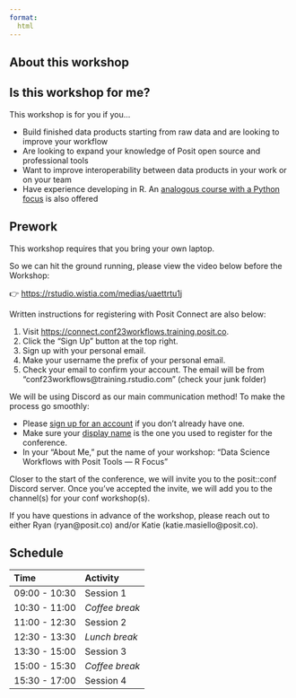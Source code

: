 ```yaml
---
format:
  html
---
```


## About this workshop

## Is this workshop for me? 

This workshop is for you if you...

-   Build finished data products starting from raw data and are looking to improve your workflow
-   Are looking to expand your knowledge of Posit open source and professional tools
-   Want to improve interoperability between data products in your work or on your team
-   Have experience developing in R. An [analogous course with a Python focus](https://posit-conf-2024.github.io/ds-workflows-python/) is also offered

## Prework

This workshop requires that you bring your own laptop. 

So we can hit the ground running, please view the video below before the Workshop:

  👉 <https://rstudio.wistia.com/medias/uaettrtu1j>


Written instructions for registering with Posit Connect are also below:

1. Visit <https://connect.conf23workflows.training.posit.co>.
1. Click the “Sign Up” button at the top right.
1. Sign up with your personal email.
1. Make your username the prefix of your personal email. 
1. Check your email to confirm your account. The email will be from “conf23workflows@training.rstudio.com” (check your junk folder)


We will be using Discord as our main communication method! To make the process go smoothly:

- Please [sign up for an account](https://discord.com/) if you don’t already have one.
- Make sure your [display name](https://support.discord.com/hc/en-us/articles/12620128861463-New-Usernames-Display-Names#h_01GXPQABMYGEHGPRJJXJMPHF5C) is the one you used to register for the conference.
- In your “About Me,” put the name of your workshop: “Data Science Workflows with Posit Tools — R Focus”


Closer to the start of the conference, we will invite you to the posit::conf Discord server. Once you’ve accepted the invite, we will add you to the channel(s) for your conf workshop(s).

If you have questions in advance of the workshop, please reach out to either Ryan (ryan@posit.co) and/or Katie (katie.masiello@posit.co).

## Schedule


| Time          | Activity         |
| :------------ | :--------------- |
| 09:00 - 10:30 | Session 1       |
| 10:30 - 11:00 | *Coffee break*   |
| 11:00 - 12:30 | Session 2        |
| 12:30 - 13:30 | *Lunch break*    |
| 13:30 - 15:00 | Session 3   |
| 15:00 - 15:30 | *Coffee break*   |
| 15:30 - 17:00 | Session 4      |

